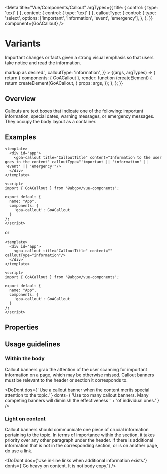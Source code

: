 
<Meta
  title="Vue/Components/Callout"
  argTypes={{
    title: { control: { type: 'text' } },
    content: { control: { type: 'text' } },
    calloutType: {
      control: {
        type: 'select',
        options: ['important', 'information', 'event', 'emergency'],
      },
    },
  }}
  component={GoACallout}
/>

# Variants

Important changes or facts given a strong visual emphasis so that users take
notice and read the information.

<Canvas>
  <Story
    name="Variants"
    height={200}
    args={{
      title: 'Callout Title',
      content:
        'Information to the user goes in the content.  Information can include <b>markup</b> as desired.',
      calloutType: 'information',
    }}
  >
    {(args, argTypes) => {
      return {
        components: { GoACallout },
        render: function (createElement) {
          return createElement(GoACallout, {
            props: args,
          });
        },
      };
    }}
  </Story>
</Canvas>

## Overview

Callouts are text boxes that indicate one of the following: important information,
special dates, warning messages, or emergency messages. They occupy the body
layout as a container.

## Examples

```
<template>
  <div id="app">
    <goa-callout title="CalloutTitle" content="Information to the user goes in the content" calloutType="'important || 'information' || 'event' || 'emergency'"/>
  </div>
</template>

<script>
import { GoACallout } from '@abgov/vue-components';

export default {
  name: "App",
  components: {
    'goa-callout': GoACallout
  }
};
</script>
```

or

```
<template>
  <div id="app">
    <goa-callout title="CalloutTitle" content="" calloutType="information"/>
  </div>
</template>

<script>
import { GoACallout } from '@abgov/vue-components';

export default {
  name: "App",
  components: {
    'goa-callout': GoACallout
  }
};
</script>
```

## Properties

<ArgsTable of={GoACallout} />
<Description of={GoACallout} />

## Usage guidelines

### Within the body

Callout banners grab the attention of the user scanning for important information on
a page, which may be otherwise missed. Callout banners must be relevant to the header
or section it corresponds to.

<DoDont
  dos={
    'Use a callout banner when the content merits special attention to the topic.'
  }
  donts={
    'Use too many callout banners. Many competing banners will diminish the effectiveness ' +
    'of individual ones.'
  }
/>

### Light on content

Callout banners should communicate one piece of crucial information pertaining to the topic. In terms of importance within the section, it takes priority over any other paragraph under the header. If there is additional information that is not in the corresponding section, or is on another page, do use a link.

<DoDont
  dos={'Use in-line links when additional information exists.'}
  donts={'Go heavy on content. It is not body copy.'}
/>
